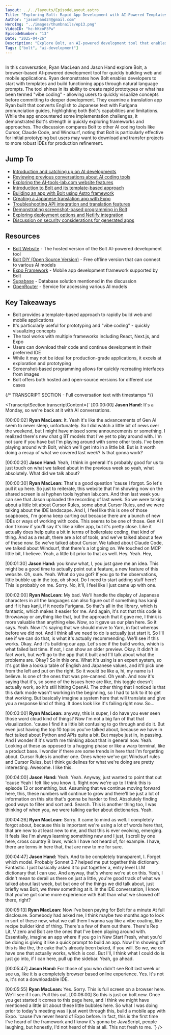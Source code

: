 ```yaml
---
layout: ../../layouts/EpisodeLayout.astro
Title: "Exploring Bolt: Rapid App Development with AI-Powered Templates"
Author: "jasonhand24@gmail.com"
HeroImg: "../images/thumbnails/ep13.png"
VideoID: "hc-hKcoP3Pw"
EpisodeNumber: "13"
Date: "2025-04-26"
Description: "Explore Bolt, an AI-powered development tool that enables rapid app creation through templates and natural language prompts, perfect for prototyping and concept visualization."
Tags: ["bolt", "ai-development"]
---
```


## 

In this conversation, Ryan MacLean and Jason Hand explore Bolt, a browser-based AI-powered development tool for quickly building web and mobile applications. Ryan demonstrates how Bolt enables developers to start with templates and build functioning apps through natural language prompts. The tool shines in its ability to create rapid prototypes or what has been termed "vibe coding" - allowing users to quickly visualize concepts before committing to deeper development. They examine a translation app Ryan built that converts English to Japanese text with Furigana pronunciation guides, highlighting both Bolt's capabilities and limitations. While the app encountered some implementation challenges, it demonstrated Bolt's strength in quickly exploring frameworks and approaches. The discussion compares Bolt to other AI coding tools like Cursor, Claude Code, and Windsurf, noting that Bolt is particularly effective for initial prototyping but users may want to download and transfer projects to more robust IDEs for production refinement.

## Jump To

- [Introduction and catching up on AI developments](https://youtu.be/hc-hKcoP3Pw?t=0)
- [Reviewing previous conversations about AI coding tools](https://youtu.be/hc-hKcoP3Pw?t=60)
- [Exploring the AI-tools-lab.com website features](https://youtu.be/hc-hKcoP3Pw?t=128)
- [Introduction to Bolt and its template-based approach](https://youtu.be/hc-hKcoP3Pw?t=253)
- [Building an app with Bolt using Astro framework](https://youtu.be/hc-hKcoP3Pw?t=360)
- [Creating a Japanese translation app with Expo](https://youtu.be/hc-hKcoP3Pw?t=600)
- [Troubleshooting API integration and translation features](https://youtu.be/hc-hKcoP3Pw?t=900)
- [Demonstrating screenshot-based programming in Bolt](https://youtu.be/hc-hKcoP3Pw?t=1260)
- [Exploring deployment options and Netlify integration](https://youtu.be/hc-hKcoP3Pw?t=1470)
- [Discussion on security considerations for generated apps](https://youtu.be/hc-hKcoP3Pw?t=1710)

## Resources

- [Bolt Website](https://bolt.new) - The hosted version of the Bolt AI-powered development tool
- [Bolt DIY (Open Source Version)](https://bolt.diy) - Free offline version that can connect to various AI models
- [Expo Framework](https://expo.dev) - Mobile app development framework supported by Bolt
- [Supabase](https://supabase.com) - Database solution mentioned in the discussion
- [OpenRouter](https://openrouter.ai) - Service for accessing various AI models

## Key Takeaways

- Bolt provides a template-based approach to rapidly build web and mobile applications
- It's particularly useful for prototyping and "vibe coding" - quickly visualizing concepts
- The tool works with multiple frameworks including React, Next.js, and Expo
- Users can download their code and continue development in their preferred IDE
- While it may not be ideal for production-grade applications, it excels at exploration and prototyping
- Screenshot-based programming allows for quickly recreating interfaces from images
- Bolt offers both hosted and open-source versions for different use cases

{/* TRANSCRIPT SECTION - Full conversation text with timestamps */}


<TranscriptSection transcriptContent={`
[00:00:00] **Jason Hand:** It's a Monday, so we're back at it with AI conversations.

[00:00:02] **Ryan MacLean:** It. Yeah it's like the advancements of Gen AI seem to never sleep, unfortunately. So I did watch a little bit of news over the weekend, but I might have missed some announcements or something. I realized there's new chat g BT models that I've yet to play around with. I'm not sure if you have but I'm playing around with some other tools. I've been playing around with Bolt, which we'll get into in a little bit. But is it worth doing a recap of what we covered last week? Is that gonna work?

[00:00:20] **Jason Hand:** Yeah, I think in general it's probably good for us to just touch on what we talked about in the previous week so yeah, what absolutely. What did we talk about?

[00:00:30] **Ryan MacLean:** That's a good question 'cause I forgot. So let's pull it up here. So just to reiterate, this website that I'm showing now on the shared screen is ai hyphen tools hyphen lab.com. And then last week you can see that Jason uploaded the recording of last week. So we were talking about a little bit about Cursor Rules, some about Cursor Rules, and we were talking about the IDE landscape. And I, I feel like this is one of those soapboxes, I'm gonna keep carting out because there are a bunch of new IDEs or ways of working with code. This seems to be one of those. Gen AI I don't know if you'll say it's like a killer app, but it's pretty close. Like it actually does help quite a bit in terms of boilerplate coding, that kind of thing. And as a result, there are a lot of tools, and we've talked about a few of these now. So we've talked about Cursor. We talked about Claude Code, we talked about Windsurf, that there's a lot going on. We touched on MCP little bit, I believe. Yeah, a little bit prior to that as well. Hey. Yeah. Hey,

[00:01:30] **Jason Hand:** you know what, I, you just gave me an idea. This might be a good time to actually point out a feature, a new feature of this website. Oh, sure. Yeah. What do you got? If you go to the observations, little bubble up in the top, oh shoot. Do I need to start adding stuff here? This is probably on me. Sorry. No, it'll, I feel like I just came up with one.

[00:02:00] **Ryan MacLean:** My bad. We'll handle the display of Japanese characters in all the languages can also figure out if something has kanji and if it has kanji, if it needs Furigana. So that's all in the library, which is fantastic, which makes it easier for me. And again, it's not that this code is throwaway or anything like that, but the approach that it gave me, I think is more valuable than anything else. Now, so it gave us our plan here. So it says. Yeah. Now it's saying that we should move to Yarn, in fact whereas before we did not. And I think all we need to do is actually just start it. So I'll see if we can do that, is what it's actually recommending. We'll see if this works. Okay. And it's building our app. Let's see if the build works, which is what failed last time. If not, I can show an older preview. Okay. It didn't in fact work, but we'll go to the app that it built and I'll talk about what the problems are. Okay? So in this one. What it's using is an expert system, so it's got like a lookup table of English and Japanese values, and it'll pick one from the left and put on the right. So it would be like a, hi, my name is I believe. Is one of the ones that was pre-canned. Oh yeah. And now it's saying that it's, so some of the issues here are like, this toggle doesn't actually work, so it's still hitting OpenAI. The other thing that I noticed is that this dark mode wasn't working in the beginning, so I had to talk to it to get that working. But basically imagine a system here that will translate and give you a response kind of thing. It does look like it's failing right now. So...

[00:03:00] **Ryan MacLean:** anyway, this is super, I do have you ever seen those word cloud kind of things? Now I'm not a big fan of that that visualization. 'cause I find it a little bit confusing to go through and do it. But even just having the top 10 topics you've talked about, because we have in fact talked about Python and APIs quite a bit. But maybe just in, in passing. And I wonder if it's worth me thinking about that in general now. Yeah. Looking at these as opposed to a hugging phase or like a warp terminal, like a product base. I wonder if there are some trends in here that I'm forgetting about. Cursor Rules is another one. Ones where we've got Windsurf rules and Cursor Rules, but I think guidelines for what we're doing are pretty interesting. Awesome. I like this.

[00:04:00] **Jason Hand:** Yeah. Yeah. Anyway, just wanted to point that out 'cause Yeah I felt like you know it. Right now we're up to I think this is episode 13 or something, but. Assuming that we continue moving forward here, this, these numbers will continue to grow and there'll be just a lot of information on this site that's gonna be harder to find. Absolutely finding good ways to filter and sort and. Search. This is another thing too, I was thinking of when you, we were talking earlier about dictionaries. Yeah.

[00:04:26] **Ryan MacLean:** Sorry. It came to mind as well. I completely forgot about, because this is important we're using a lot of words here that, that are new to at least new to me, and that this is ever evolving, emerging. It feels like I'm always learning something new and I just, I scroll by one here, cross country B laws, which I have not heard of, for example. I have, there are terms in here that, that are new to me for sure.

[00:04:47] **Jason Hand:** Yeah. And to be completely transparent, I. Forget which model. Probably Sonnet 3.7 helped me put together this dictionary. Fantastic. I just basically asked it to put together a, entry level LLM dictionary that I can use. And anyway, that's where we're at on this. Yeah, I didn't mean to derail us there on just a little, you're good track of what we talked about last week, but but one of the things we did talk about, just briefly was Bolt, we threw something at it. In the IDE conversation, I know that you've got some more experience with Bolt than what we showed off there, right?

[00:05:13] **Ryan MacLean:** Now I've been paying for Bolt for a minute At full disclosure. Somebody had asked me, I think maybe two months ago to look in sort of these new, what we call them I wanna say like a vibe coating, like recipe builder kind of thing. There's a few of them out there. There's Rep Lit, V zero and Bolt are the ones that I've been playing around with. Essentially, imagine an app where if you go in New Start Fresh, what you'd be doing is giving it like a quick prompt to build an app. Now I'm showing off this is like the, the cake that's already been baked, if you will. So we, we do have one that actually works, which is cool. But I'll, I think what I could do is just go into, if I can here, pull up the sidebar. Yeah, go ahead.

[00:05:47] **Jason Hand:** For those of you who didn't see Bolt last week or see us, like it is a completely browser based online experience. Yes. It's not a, it's not a downloadable IDE.

[00:05:55] **Ryan MacLean:** Yes. Sorry. This is full screen on a browser here. We'll see if I can. Pull this out. [00:06:00] So this is just on bolt.new. Once you get started it comes to this page here, and I think we might have mentioned a little bit about these little bubbles here. So what I was doing prior to today's meeting was I just went through this, build a mobile app with Expo. 'cause I've never heard of Expo before. In fact, this is the first time I've heard of the framework and I know it's gonna be JavaScript, people laughing, but honestly, I'd not heard of this at all. This not fresh to me.
`} />

